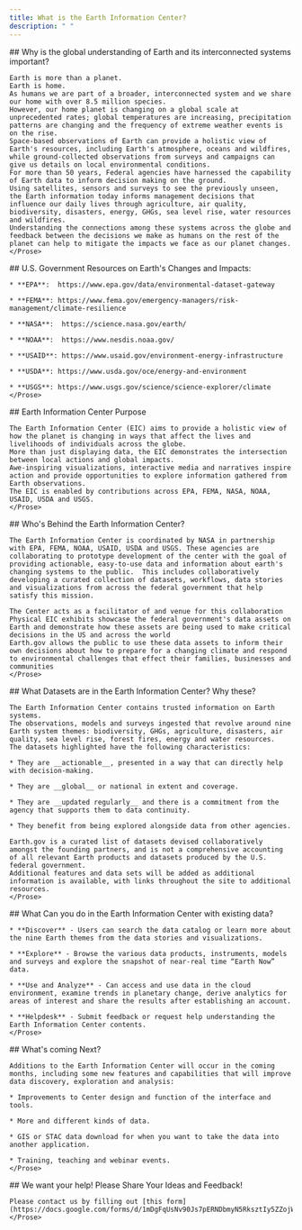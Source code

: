 ```yaml
---
title: What is the Earth Information Center?
description: " "
---
```


<Block>
	<Prose>
    ## Why is the global understanding of Earth and its interconnected systems important?  

    Earth is more than a planet.
    Earth is home.
    As humans we are part of a broader, interconnected system and we share our home with over 8.5 million species.
    However, our home planet is changing on a global scale at unprecedented rates; global temperatures are increasing, precipitation patterns are changing and the frequency of extreme weather events is on the rise.
    Space-based observations of Earth can provide a holistic view of Earth's resources, including Earth's atmosphere, oceans and wildfires, while ground-collected observations from surveys and campaigns can give us details on local environmental conditions.
    For more than 50 years, Federal agencies have harnessed the capability of Earth data to inform decision making on the ground.
    Using satellites, sensors and surveys to see the previously unseen, the Earth information today informs management decisions that influence our daily lives through agriculture, air quality, biodiversity, disasters, energy, GHGs, sea level rise, water resources and wildfires.
    Understanding the connections among these systems across the globe and feedback between the decisions we make as humans on the rest of the planet can help to mitigate the impacts we face as our planet changes.
	</Prose>
</Block>

<Block>
	<Prose>
    ## U.S. Government Resources on Earth's Changes and Impacts:  

    * **EPA**:  https://www.epa.gov/data/environmental-dataset-gateway 

    * **FEMA**: https://www.fema.gov/emergency-managers/risk-management/climate-resilience 

    * **NASA**:  https://science.nasa.gov/earth/ 

    * **NOAA**:  https://www.nesdis.noaa.gov/  

    * **USAID**: https://www.usaid.gov/environment-energy-infrastructure 

    * **USDA**: https://www.usda.gov/oce/energy-and-environment 

    * **USGS**: https://www.usgs.gov/science/science-explorer/climate 
	</Prose>
</Block>

<Block>
	<Prose>
    ## Earth Information Center Purpose  

    The Earth Information Center (EIC) aims to provide a holistic view of how the planet is changing in ways that affect the lives and livelihoods of individuals across the globe.
    More than just displaying data, the EIC demonstrates the intersection between local actions and global impacts.
    Awe-inspiring visualizations, interactive media and narratives inspire action and provide opportunities to explore information gathered from Earth observations.
    The EIC is enabled by contributions across EPA, FEMA, NASA, NOAA, USAID, USDA and USGS.
	</Prose>
</Block>

<Block>
	<Prose>
    ## Who's Behind the Earth Information Center?  

    The Earth Information Center is coordinated by NASA in partnership with EPA, FEMA, NOAA, USAID, USDA and USGS. These agencies are collaborating to prototype development of the center with the goal of providing actionable, easy-to-use data and information about earth's changing systems to the public.  This includes collaboratively developing a curated collection of datasets, workflows, data stories and visualizations from across the federal government that help satisfy this mission. 

    The Center acts as a facilitator of and venue for this collaboration
    Physical EIC exhibits showcase the federal government's data assets on Earth and demonstrate how these assets are being used to make critical decisions in the US and across the world
    Earth.gov allows the public to use these data assets to inform their own decisions about how to prepare for a changing climate and respond to environmental challenges that effect their families, businesses and communities
	</Prose>
</Block>

<Block>
	<Prose>
    ## What Datasets are in the Earth Information Center? Why these?  

    The Earth Information Center contains trusted information on Earth systems.
    The observations, models and surveys ingested that revolve around nine Earth system themes: biodiversity, GHGs, agriculture, disasters, air quality, sea level rise, forest fires, energy and water resources.
    The datasets highlighted have the following characteristics: 

    * They are __actionable__, presented in a way that can directly help with decision-making. 

    * They are __global__ or national in extent and coverage. 

    * They are __updated regularly__ and there is a commitment from the agency that supports them to data continuity. 

    * They benefit from being explored alongside data from other agencies.

    Earth.gov is a curated list of datasets devised collaboratively amongst the founding partners, and is not a comprehensive accounting of all relevant Earth products and datasets produced by the U.S.
    federal government.
    Additional features and data sets will be added as additional information is available, with links throughout the site to additional resources.
	</Prose>
</Block>

<Block>
	<Prose>
    ## What Can you do in the Earth Information Center with existing data?  

    * **Discover** - Users can search the data catalog or learn more about the nine Earth themes from the data stories and visualizations. 

    * **Explore** - Browse the various data products, instruments, models and surveys and explore the snapshot of near-real time “Earth Now” data. 

    * **Use and Analyze** - Can access and use data in the cloud environment, examine trends in planetary change, derive analytics for areas of interest and share the results after establishing an account.

    * **Helpdesk** - Submit feedback or request help understanding the Earth Information Center contents.
	</Prose>
</Block>

<Block>
	<Prose>
    ## What's coming Next?  

    Additions to the Earth Information Center will occur in the coming months, including some new features and capabilities that will improve data discovery, exploration and analysis:

    * Improvements to Center design and function of the interface and tools.

    * More and different kinds of data.

    * GIS or STAC data download for when you want to take the data into another application.

    * Training, teaching and webinar events.
	</Prose>
</Block>

<Block>
	<Prose>
    ## We want your help!  Please Share Your Ideas and Feedback!

    Please contact us by filling out [this form](https://docs.google.com/forms/d/1mDgFqUsNv90Js7pERNDbmyN5RksztIy5ZZojWD0n5Pg/viewform).  
	</Prose>
</Block>

